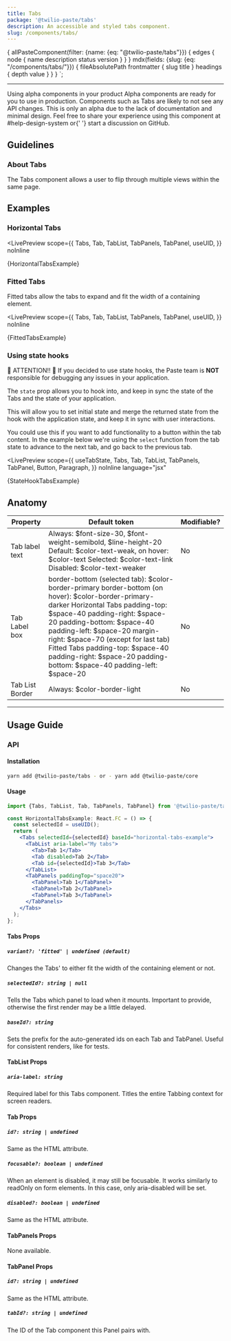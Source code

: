 ```yaml
---
title: Tabs
package: '@twilio-paste/tabs'
description: An accessible and styled tabs component.
slug: /components/tabs/
---
```



  {
    allPasteComponent(filter: {name: {eq: "@twilio-paste/tabs"}}) {
      edges {
        node {
          name
          description
          status
          version
        }
      }
    }
    mdx(fields: {slug: {eq: "/components/tabs/"}}) {
      fileAbsolutePath
      frontmatter {
        slug
        title
      }
      headings {
        depth
        value
      }
    }
  }
`;

<ComponentHeader
  name={props.pageContext.frontmatter.title}
  categoryRoute={SidebarCategoryRoutes.COMPONENTS}
  githubUrl="https://github.com/twilio-labs/paste/tree/main/packages/paste-core/components/tabs"
  storybookUrl="https://main--5e53448165911c0022e68c74.chromatic.com/?path=/story/components-tabs--horizontal-tabs"
  data={props.data.allPasteComponent.edges}
/>

---

<contentwrapper>

<PageAside data={props.data.mdx} />

<content>

<Callout>
  <CalloutTitle>Using alpha components in your product</CalloutTitle>
  <CalloutText>
    Alpha components are ready for you to use in production. Components such as Tabs are likely to not see any API
    changes. This is only an alpha due to the lack of documentation and minimal design. Feel free to share your
    experience using this component at #help-design-system or{' '}
    <Anchor href="https://github.com/twilio-labs/paste/discussions/new">start a discussion on GitHub</Anchor>.
  </CalloutText>
</Callout>

## Guidelines

### About Tabs

The Tabs component allows a user to flip through multiple views within the same page.

## Examples

### Horizontal Tabs

<LivePreview
  scope={{
    Tabs,
    Tab,
    TabList,
    TabPanels,
    TabPanel,
    useUID,
  }}
  noInline
>
  {HorizontalTabsExample}
</LivePreview>

### Fitted Tabs

Fitted tabs allow the tabs to expand and fit the width of a containing element.

<LivePreview
  scope={{
    Tabs,
    Tab,
    TabList,
    TabPanels,
    TabPanel,
    useUID,
  }}
  noInline
>
  {FittedTabsExample}
</LivePreview>

### Using state hooks

<Callout variant="warning">
  <CalloutTitle>🚨 ATTENTION!! 🚨</CalloutTitle>
  <CalloutText>
    If you decided to use state hooks, the Paste team is <strong>NOT</strong> responsible for debugging any issues in
    your application.
  </CalloutText>
</Callout>

The `state` prop allows you to hook into, and keep in sync the state of the Tabs and the state of your application.

This will allow you to set initial state and merge the returned state from the hook with the application state,
and keep it in sync with user interactions.

You could use this if you want to add functionality to a button within the tab content. In the example below we're
using the `select` function from the tab state to advance to the next tab, and go back to the previous tab.

<LivePreview
  scope={{
    useTabState,
    Tabs,
    Tab,
    TabList,
    TabPanels,
    TabPanel,
    Button,
    Paragraph,
  }}
  noInline
  language="jsx"
>
  {StateHookTabsExample}
</LivePreview>

## Anatomy

<Box marginBottom="space60">
  <Table tableLayout="fixed">
    <THead>
      <Tr>
        <Th>Property</Th>
        <Th>Default token</Th>
        <Th>Modifiable?</Th>
      </Tr>
    </THead>
    <TBody>
      <Tr>
        <Td>Tab label text</Td>
        <Td>
          <UnorderedList marginBottom="space0">
            <ListItem>Always: $font-size-30, $font-weight-semibold, $line-height-20</ListItem>
            <ListItem>Default: $color-text-weak, on hover: $color-text</ListItem>
            <ListItem>Selected: $color-text-link</ListItem>
            <ListItem>Disabled: $color-text-weaker</ListItem>
          </UnorderedList>
        </Td>
        <Td>No</Td>
      </Tr>
      <Tr>
        <Td>Tab Label box</Td>
        <Td>
          <UnorderedList marginBottom="space0">
            <ListItem>border-bottom (selected tab): $color-border-primary</ListItem>
            <ListItem>border-bottom (on hover): $color-border-primary-darker</ListItem>
            <ListItem>
              Horizontal Tabs
              <UnorderedList marginBottom="space0">
                <ListItem>padding-top: $space-40</ListItem>
                <ListItem>padding-right: $space-20</ListItem>
                <ListItem>padding-bottom: $space-40</ListItem>
                <ListItem>padding-left: $space-20</ListItem>
                <ListItem>margin-right: $space-70 (except for last tab)</ListItem>
              </UnorderedList>
            </ListItem>
            <ListItem>
              Fitted Tabs
              <UnorderedList marginBottom="space0">
                <ListItem>padding-top: $space-40</ListItem>
                <ListItem>padding-right: $space-20</ListItem>
                <ListItem>padding-bottom: $space-40</ListItem>
                <ListItem>padding-left: $space-20</ListItem>
              </UnorderedList>
            </ListItem>
          </UnorderedList>
        </Td>
        <Td>No</Td>
      </Tr>
      <Tr>
        <Td>Tab List Border</Td>
        <Td>
          <UnorderedList marginBottom="space0">
            <ListItem>Always: $color-border-light</ListItem>
          </UnorderedList>
        </Td>
        <Td>No</Td>
      </Tr>
    </TBody>
  </Table>
</Box>

---

## Usage Guide

### API

#### Installation

```bash
yarn add @twilio-paste/tabs - or - yarn add @twilio-paste/core
```

#### Usage

```jsx
import {Tabs, TabList, Tab, TabPanels, TabPanel} from '@twilio-paste/tabs';

const HorizontalTabsExample: React.FC = () => {
  const selectedId = useUID();
  return (
    <Tabs selectedId={selectedId} baseId="horizontal-tabs-example">
      <TabList aria-label="My tabs">
        <Tab>Tab 1</Tab>
        <Tab disabled>Tab 2</Tab>
        <Tab id={selectedId}>Tab 3</Tab>
      </TabList>
      <TabPanels paddingTop="space20">
        <TabPanel>Tab 1</TabPanel>
        <TabPanel>Tab 2</TabPanel>
        <TabPanel>Tab 3</TabPanel>
      </TabPanels>
    </Tabs>
  );
};
```

#### Tabs Props

##### `variant?: 'fitted' | undefined (default)`

Changes the Tabs' to either fit the width of the containing element or not.

##### `selectedId?: string | null`

Tells the Tabs which panel to load when it mounts. Important to provide, otherwise the first render may be
a little delayed.

##### `baseId?: string`

Sets the prefix for the auto-generated ids on each Tab and TabPanel. Useful for consistent renders, like for tests.

#### TabList Props

##### `aria-label: string`

Required label for this Tabs component. Titles the entire Tabbing context for screen readers.

#### Tab Props

##### `id?: string | undefined`

Same as the HTML attribute.

##### `focusable?: boolean | undefined`

When an element is disabled, it may still be focusable.
It works similarly to readOnly on form elements. In this case, only aria-disabled will be set.

##### `disabled?: boolean | undefined`

Same as the HTML attribute.

#### TabPanels Props

None available.

#### TabPanel Props

##### `id?: string | undefined`

Same as the HTML attribute.

##### `tabId?: string | undefined`

The ID of the Tab component this Panel pairs with.

<ChangelogRevealer>
  <Changelog />
</ChangelogRevealer>

</content>

</contentwrapper>
